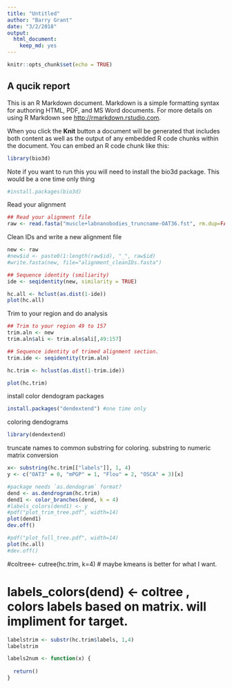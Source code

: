 ---
title: "Untitled"
author: "Barry Grant"
date: "3/2/2018"
output:
  html_document:
    keep_md: yes
---

```{r setup, include=FALSE}
knitr::opts_chunk$set(echo = TRUE)
```

## A qucik report

This is an R Markdown document. Markdown is a simple formatting syntax for authoring HTML, PDF, and MS Word documents. For more details on using R Markdown see <http://rmarkdown.rstudio.com>.

When you click the **Knit** button a document will be generated that includes both content as well as the output of any embedded R code chunks within the document. You can embed an R code chunk like this:

```{r}
library(bio3d)
```

Note if you want to run this you will need to install the bio3d package. This would be a one time only thing

```{r, eval=FALSE}
#install.packages(bio3d)
```

Read your alignment
```{r}
## Read your alignment file
raw <- read.fasta("muscle+labnanobodies_truncname-OAT36.fst", rm.dup=FALSE)
```

Clean IDs and write a new alignment file

```{r}
new <- raw
#new$id <- paste0(1:length(raw$id), "_", raw$id)
#write.fasta(new, file="alignment_cleanIDs.fasta")
```

```{r}
## Sequence identity (smiliarity)
ide <- seqidentity(new, similarity = TRUE)

hc.all <- hclust(as.dist(1-ide))
plot(hc.all)
```

Trim to your region and do analysis
```{r}
## Trim to your region 49 to 157
trim.aln <- new
trim.aln$ali <- trim.aln$ali[,49:157]

## Sequence identity of trimed alignment section.
trim.ide <- seqidentity(trim.aln)

hc.trim <- hclust(as.dist(1-trim.ide))

plot(hc.trim)

```
install color dendogram packages

```{r, eval= FALSE}
install.packages("dendextend") #one time only

```

coloring dendograms
```{r}
library(dendextend)

```


truncate names to common substring for coloring. substring to numeric matrix conversion
```{r, eval = FALSE}
x<- substring(hc.trim[["labels"]], 1, 4)
y <- c("OAT3" = 0, "mPGP" = 1, "Flou" = 2, "OSCA" = 3)[x]

```


```{r}
#package needs `as.dendogram` format?
dend <- as.dendrogram(hc.trim)
dend1 <- color_branches(dend, k = 4)
#labels_colors(dend1) <- y
#pdf("plot_trim_tree.pdf", width=14)
plot(dend1)
dev.off()

#pdf("plot_full_tree.pdf", width=14)
plot(hc.all)
#dev.off()

```

#coltree<- cutree(hc.trim, k=4) # maybe kmeans is better for what I want. 

# labels_colors(dend) <- coltree  , colors labels based on matrix. will impliment for target.  

```{r}
labelstrim <- substr(hc.trim$labels, 1,4)
labelstrim
```

```{r}
labels2num <- function(x) {
  
  return()
}
```

